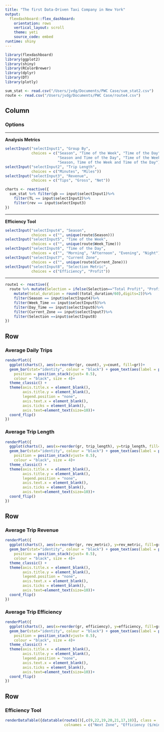 ```yaml
---
title: "The first Data-Driven Taxi Company in New York"
output: 
  flexdashboard::flex_dashboard:
    orientation: rows
    vertical_layout: scroll
    theme: yeti
    source_code: embed
runtime: shiny
---
```


```r

library(flexdashboard)
library(ggplot2)
library(shiny)
library(RColorBrewer)
library(dplyr)
library(DT)
library(plotly)

sum_stat <- read.csv("/Users/jvdg/Documents/PWC Case/sum_stat2.csv")
route <- read.csv("/Users/jvdg/Documents/PWC Case/route4.csv")
```

Column {.sidebar data-width=250}
-------------------------------------

### Options 
*********
**Analysis Metrics**
```r
selectInput("selectInput1", "Group By", 
            choices = c("Season", "Time of the Week", "Time of the Day", "Season and Time of the Week",
                        "Season and Time of the Day", "Time of the Week and Time of the Day", 
                        "Season, Time of the Week and Time of the Day"))
selectInput("selectInput2", "Trip Length", 
            choices = c("Minutes", "Miles"))
selectInput("selectInput3", "Revenue", 
            choices = c("Tips", "Gross", "Net"))
```


```r
charts <- reactive({
  sum_stat %>% filter(gb == input$selectInput1)%>%
    filter(TL == input$selectInput2)%>%
    filter(rev == input$selectInput3)
})
```

*********
**Efficiency Tool**
```r
selectInput("selectInput4", "Season", 
            choices = c("", unique(route$Season)))
selectInput("selectInput5", "Time of the Week", 
            choices = c("", unique(route$Week_Time)))
selectInput("selectInput6", "Time of the Day", 
            choices = c("", "Morning", "Afternoon", "Evening", "Night"))
selectInput("selectInput7", "Current Zone", 
            choices = c("", unique(route$Current_Zone)))
selectInput("selectInput8", "Selection Metric", 
            choices = c("Efficiency", "Profit"))
```
*********

```r
route1 <- reactive({
  route %>% mutate(Selection = ifelse(Selection=="Total Profit", "Profit", Selection))%>%
    mutate(total_duration = round((total_duration/60),digits=2))%>%
    filter(Season == input$selectInput4)%>%
    filter(Week_Time == input$selectInput5)%>%
    filter(Day_Time == input$selectInput6)%>%
    filter(Current_Zone == input$selectInput7)%>%
    filter(Selection ==input$selectInput8)
})
```

Row {data-height=390}
-------------------------------------
### Average Daily Trips
```r
renderPlot({
  ggplot(charts(), aes(x=reorder(gr, count), y=count, fill=gr))+
  geom_bar(stat="identity", colour = "black") + geom_text(aes(label = paste(format(count, nsmall=0), "Trips")), 
    position = position_stack(vjust= 0.5),
    colour = "black", size = 4)+
  theme_classic() +
  theme(axis.title.x = element_blank(),
        axis.title.y = element_blank(),
        legend.position = "none",
        axis.text.x = element_blank(),
        axis.ticks = element_blank(),
        axis.text=element_text(size=10))+
  coord_flip()
})
```

### Average Trip Length
```r
renderPlot({
  ggplot(charts(), aes(x=reorder(gr, trip_length), y=trip_length, fill=gr))+
  geom_bar(stat="identity", colour = "black") + geom_text(aes(label = paste(format(trip_length, nsmall=0), input$selectInput2)), 
    position = position_stack(vjust= 0.5),
    colour = "black", size = 4)+
  theme_classic() +
  theme(axis.title.x = element_blank(),
        axis.title.y = element_blank(),
        legend.position = "none",
        axis.text.x = element_blank(),
        axis.ticks = element_blank(),
        axis.text=element_text(size=10))+
  coord_flip()
})
```

Row {data-height=390}
-------------------------------------

### Average Trip Revenue
```r
renderPlot({
  ggplot(charts(), aes(x=reorder(gr, rev_metric), y=rev_metric, fill=gr))+
  geom_bar(stat="identity", colour = "black") + geom_text(aes(label = paste0("$", format(rev_metric, nsmall=0))), 
    position = position_stack(vjust= 0.5),
    colour = "black", size = 4)+
  theme_classic() +
  theme(axis.title.x = element_blank(),
        axis.title.y = element_blank(),
        legend.position = "none",
        axis.text.x = element_blank(),
        axis.ticks = element_blank(),
        axis.text=element_text(size=10))+
  coord_flip()
})
```

### Average Trip Efficiency
```r
renderPlot({
  ggplot(charts(), aes(x=reorder(gr, efficiency), y=efficiency, fill=gr))+
  geom_bar(stat="identity", colour = "black") + geom_text(aes(label = paste(format(efficiency, nsmall=0),"$/min")), 
    position = position_stack(vjust= 0.5),
    colour = "black", size = 4)+
  theme_classic() +
  theme(axis.title.x = element_blank(),
        axis.title.y = element_blank(),
        legend.position = "none",
        axis.text.x = element_blank(),
        axis.ticks = element_blank(),
        axis.text=element_text(size=10))+
  coord_flip()
})
```

Row {data-height=220}
-------------------------------------
### Efficiency Tool
```r
renderDataTable({datatable(route1()[,c(9,22,19,20,21,17,18)], class = 'cell-border stripe', options = list(pageLength = 5), 
                           colnames = c("Next Zone", "Efficiency ($/min)", "Net Revenue ($)", "Gas Costs ($)", "Profit ($)", "Total Duration (min)", "Total Distance (mi)"))})
```

